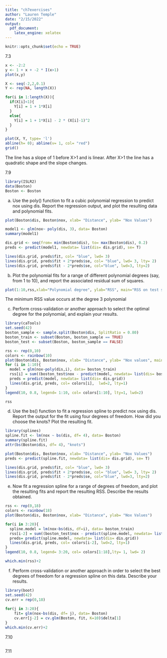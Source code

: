 ```yaml
---
title: "ch7exercises"
author: "Lauren Temple"
date: "2/15/2022"
output: 
  pdf_document:
    latex_engine: xelatex
---
```


```r
knitr::opts_chunk$set(echo = TRUE)
```

7.3
```r
x <- -2:2
y <- 1 + x + -2 * I(x>1)
plot(x,y)
```

```r
X <- seq(-2,2,0.1)
Y <- rep(NA, length(X))

for(i in 1:length(X)){
  if(X[i]<1){
    Y[i] = 1 + 1*X[i]
  }
  else{
    Y[i] = 1 + 1*X[i] - 2 * (X[i]-1)^2
  }
}

plot(X, Y, type= 'l')
abline(h= 0); abline(v= 1, col= "red")
grid()
```
The line has a slope of 1 before X>1 and is linear. After X>1 the line has a quadratic shape and the slope changes.


7.9
```r
library(ISLR2)
data(Boston)
Boston <- Boston
```

a. Use the poly() function to fit a cubic polynomial regression to predict nox using dis. Report the regression output, and plot the resulting data and polynomial fits.
```r
plot(Boston$dis, Boston$nox, xlab= "Distance", ylab= "Nox Values")

model1 <- glm(nox~ poly(dis, 3), data= Boston)
summary(model1)

dis.grid <- seq(from= min(Boston$dis), to= max(Boston$dis), 0.2)
preds <- predict(model1, newdata= list(dis= dis.grid), se= T)

lines(dis.grid, preds$fit, col= "blue", lwd= 3)
lines(dis.grid, preds$fit + 2*preds$se, col= "blue", lwd= 3, lty= 2)
lines(dis.grid, preds$fit - 2*preds$se, col="blue", lwd=3, lty=2)
```


b. Plot the polynomial fits for a range of different polynomial degrees (say, from 1 to 10), and report the associated residual sum of squares.

```r
plot(1:10,rss,xlab="Polynomial degree", ylab="RSS", main="RSS on test set vs polynomial degree", type='b')
```

The minimum RSS value occurs at the degree 3 polynomial

c. Perform cross-validation or another approach to select the optimal degree for the polynomial, and explain your results.
```r
library(caTools)
set.seed(42)
boston_sample <- sample.split(Boston$dis, SplitRatio = 0.80)
boston_train <- subset(Boston, boston_sample == TRUE) 
boston_test <- subset(Boston, boston_sample == FALSE)
```

```r
rss <- rep(0,10)
colors <- rainbow(10)
plot(Boston$dis, Boston$nox, xlab= "Distance", ylab= "Nox values", main= "Polynomial fits from degree 1-10.")
for (i in 1:10){
  model = glm(nox~poly(dis,i), data= boston_train)
  rss[i] = sum((boston_test$nox - predict(model, newdata= list(dis= boston_test$dis)))^2)
  preds = predict(model, newdata= list(dis= dis.grid))
  lines(dis.grid, preds, col= colors[i],  lwd=2, lty=1)
}
legend(10, 0.8, legend= 1:10, col= colors[1:10], lty=1, lwd=2)
```

```r
rss
```


d. Use the bs() function to fit a regression spline to predict nox using dis. Report the output for the fit using four degrees of freedom. How did you choose the knots? Plot the resulting fit.
```r
library(splines)
spline.fit <- lm(nox ~ bs(dis, df= 4), data= Boston)
summary(spline.fit)
attr(bs(Boston$dis, df= 4), "knots")
```

```r
plot(Boston$dis, Boston$nox, xlab= "Distance", ylab= "Nox Values")
preds <- predict(spline.fit, newdata= list(dis= dis.grid), se= T)

lines(dis.grid, preds$fit, col= "blue", lwd= 3)
lines(dis.grid, preds$fit + 2*preds$se, col= "blue", lwd= 3, lty= 2)
lines(dis.grid, preds$fit - 2*preds$se, col="blue", lwd=3, lty=2)

```

e. Now fit a regression spline for a range of degrees of freedom, and plot the resulting fits and report the resulting RSS. Describe the results obtained.
```r
rss <- rep(0,18)
colors <- rainbow(18)
plot(Boston$dis, Boston$nox, xlab= "Distance", ylab= "Nox Values")

for(i in 3:20){
  spline.model = lm(nox~bs(dis, df=i), data= boston_train)
  rss[i-2] = sum((boston_test$nox - predict(spline.model, newdata= list(dis= boston_test$dis)))^2)
  preds= predict(spline.model, newdata= list(dis= dis.grid))
  lines(dis.grid, preds, col= colors[i-2], lwd=2, lty=1)
}
legend(10, 0.8, legend= 3:20, col= colors[1:18],lty= 1, lwd= 2)

```

```r
which.min(rss)+2
```


f. Perform cross-validation or another approach in order to select the best degrees of freedom for a regression spline on this data. Describe your results.

```r
library(boot)
set.seed(42)
cv.err = rep(0,18)
  
for(j in 3:20){
    fit= glm(nox~bs(dis, df= j), data= Boston)
    cv.err[j-2] = cv.glm(Boston, fit, K=10)$delta[1]
}
which.min(cv.err)+2
```


7.10
```r

```





7.11
```r

```



